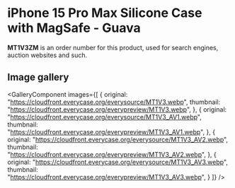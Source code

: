 
# iPhone 15 Pro Max Silicone Case with MagSafe - Guava

<Callout type='info' emoji='👉🏻'>**MT1V3ZM** is an order number for this product, used for search engines, auction websites and such.</Callout>

## Image gallery

<GalleryComponent
    images={[
      {
        original: "https://cloudfront.everycase.org/everysource/MT1V3.webp",
        thumbnail: "https://cloudfront.everycase.org/everypreview/MT1V3.webp",
      },
      {
        original: "https://cloudfront.everycase.org/everysource/MT1V3_AV1.webp",
        thumbnail: "https://cloudfront.everycase.org/everypreview/MT1V3_AV1.webp",
      },
      {
        original: "https://cloudfront.everycase.org/everysource/MT1V3_AV2.webp",
        thumbnail: "https://cloudfront.everycase.org/everypreview/MT1V3_AV2.webp",
      },
      {
        original: "https://cloudfront.everycase.org/everysource/MT1V3_AV3.webp",
        thumbnail: "https://cloudfront.everycase.org/everypreview/MT1V3_AV3.webp",
      }
    ]}
  />

